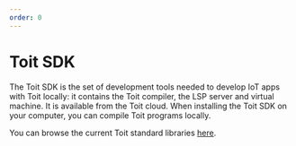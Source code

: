 ```yaml
---
order: 0
---
```


# Toit SDK

The Toit SDK is the set of development tools needed to develop IoT apps with Toit locally: it contains the Toit compiler, the LSP server and virtual machine. 
It is available from the Toit cloud. When installing the Toit SDK on your computer, you can compile Toit programs locally. 

You can browse the current Toit standard libraries [here](https://libs.toit.io).
